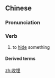 ==Chinese==
{{zh-forms}}

===Pronunciation===
{{zh-pron
|c=sau1 maai4
|h=pfs=sû-mài
|cat=v
}} {{attention|cmn|does Mandarin use this word?}}

===Verb===
{{zh-verb}}

# to [[hide]] something

====Derived terms====
{{zh-der|收收埋埋}}

[[zh:收埋]]